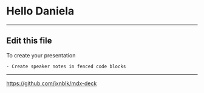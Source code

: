 

<Head>
  <title>Hello</title>
</Head>

# Hello Daniela

---

## Edit this file

To create your presentation

```notes
- Create speaker notes in fenced code blocks
```

---

<https://github.com/jxnblk/mdx-deck>
